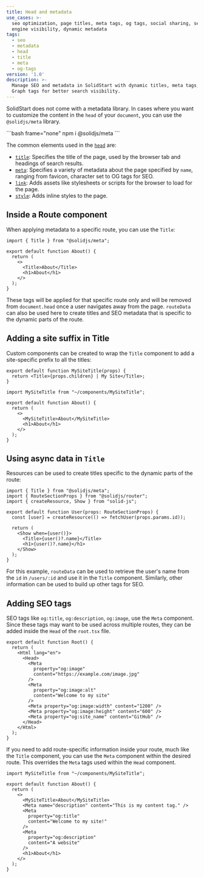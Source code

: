 ```yaml
---
title: Head and metadata
use_cases: >-
  seo optimization, page titles, meta tags, og tags, social sharing, search
  engine visibility, dynamic metadata
tags:
  - seo
  - metadata
  - head
  - title
  - meta
  - og-tags
version: '1.0'
description: >-
  Manage SEO and metadata in SolidStart with dynamic titles, meta tags, and Open
  Graph tags for better search visibility.
---
```


SolidStart does not come with a metadata library.
In cases where you want to customize the content in the `head` of your `document`, you can use the `@solidjs/meta` library.

<div id="npm">
```bash frame="none"
npm i @solidjs/meta
```
</div>

The common elements used in the [`head`](https://developer.mozilla.org/en-US/docs/Web/HTML/Element/head) are:

- [`title`](https://developer.mozilla.org/en-US/docs/Web/HTML/Element/title): Specifies the title of the page, used by the browser tab and headings of search results.
- [`meta`](https://developer.mozilla.org/en-US/docs/Web/HTML/Element/meta): Specifies a variety of metadata about the page specified by `name`, ranging from favicon, character set to OG tags for SEO.
- [`link`](https://developer.mozilla.org/en-US/docs/Web/HTML/Element/link): Adds assets like stylesheets or scripts for the browser to load for the page.
- [`style`](https://developer.mozilla.org/en-US/docs/Web/HTML/Element/style): Adds inline styles to the page.

## Inside a Route component

When applying metadata to a specific route, you can use the `Title`:

```tsx {6}
import { Title } from "@solidjs/meta";

export default function About() {
  return (
    <>
      <Title>About</Title>
      <h1>About</h1>
    </>
  );
}
```

These tags will be applied for that specific route only and will be removed from `document.head` once a user navigates away from the page. 
`routeData` can also be used here to create titles and SEO metadata that is specific to the dynamic parts of the route.

## Adding a site suffix in Title

Custom components can be created to wrap the `Title` component to add a site-specific prefix to all the titles:

```tsx {2}
export default function MySiteTitle(props) {
  return <Title>{props.children} | My Site</Title>;
}
```

```tsx { 6 }
import MySiteTitle from "~/components/MySiteTitle";

export default function About() {
  return (
    <>
      <MySiteTitle>About</MySiteTitle>
      <h1>About</h1>
    </>
  );
}
```

## Using async data in `Title`

Resources can be used to create titles specific to the dynamic parts of the route:

```tsx { 10 }
import { Title } from "@solidjs/meta";
import { RouteSectionProps } from "@solidjs/router";
import { createResource, Show } from "solid-js";

export default function User(props: RouteSectionProps) {
  const [user] = createResource(() => fetchUser(props.params.id));

  return (
    <Show when={user()}>
      <Title>{user()?.name}</Title>
      <h1>{user()?.name}</h1>
    </Show>
  );
}
```

For this example, `routeData` can be used to retrieve the user's name from the `id` in `/users/:id` and use it in the `Title` component.
Similarly, other information can be used to build up other tags for SEO.

## Adding SEO tags

SEO tags like `og:title`, `og:description`, `og:image`, use the `Meta` component.
Since these tags may want to be used across multiple routes, they can be added inside the `Head` of the `root.tsx` file.

```tsx { 5-15 }
export default function Root() {
  return (
    <Html lang="en">
      <Head>
        <Meta
          property="og:image"
          content="https://example.com/image.jpg"
        />
        <Meta
          property="og:image:alt"
          content="Welcome to my site"
        />
        <Meta property="og:image:width" content="1200" />
        <Meta property="og:image:height" content="600" />
        <Meta property="og:site_name" content="GitHub" />
      </Head>
    </Html>
  );
}
```

If you need to add route-specific information inside your route, much like the `Title` component, you can use the `Meta` component within the desired route.
This overrides the `Meta` tags used within the `Head` component.

```tsx
import MySiteTitle from "~/components/MySiteTitle";

export default function About() {
  return (
    <>
      <MySiteTitle>About</MySiteTitle>
      <Meta name="description" content="This is my content tag." />
      <Meta
        property="og:title"
        content="Welcome to my site!"
      />
      <Meta
        property="og:description"
        content="A website"
      />
      <h1>About</h1>
    </>
  );
}
```
